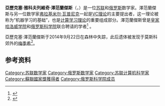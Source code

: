 {{noteTA
|T=zh-hans:阿列克谢·契尔沃年基斯;zh-hant:亞歷克塞·澤范蘭傑斯;
|1=zh-hans:阿列克谢;zh-hant:亞歷克塞;
|2=zh-hans:契尔沃年基斯;zh-hant:澤范蘭傑斯;
}}
'''亞歷克塞·雅科夫列維奇·澤范蘭傑斯'''（{{lang-ru|Алексей Яковлевич Червоненкис}}，{{bd|1938年|9月7日|2014年|9月22日|catIdx=Chervonenkis,Alexey}}）是一位[[苏联|苏联]]和[[俄罗斯|俄罗斯]]数学家。澤范蘭傑斯与另一位数学家[[弗拉基米尔·瓦普尼克|弗拉基米尔·瓦普尼克]]一起是[[VC理论|VC理论]]的主要提出者，这一理论被称为“机器学习的基础”，也是[[计算学习理论|计算学习理论]]的重要组成部分。澤范蘭傑斯曾是[[皇家哈洛威学院|皇家哈洛威学院]]和[[俄罗斯科学院|俄罗斯科学院]]联合聘请的学者<ref>{{cite news|url=http://www.theguardian.com/world/2014/sep/25/university-of-london-maths-professor-found-dead-moscow|title=University of London maths professor found dead in Moscow park|publisher=The Guardian|date=25 September 2014|accessdate=2014-09-28|archive-date=2020-11-11|archive-url=https://web.archive.org/web/20201111202935/http://www.theguardian.com/world/2014/sep/25/university-of-london-maths-professor-found-dead-moscow|dead-url=no}}</ref> 。

亞歷克塞·澤范蘭傑斯于2014年9月22日在森林中失踪，此后遗体被发现于莫斯科郊外的[[梅季希|梅季希]]<ref>{{cite news|url=http://www.kp.ru/daily/26285/3163696/|title=Известный ученый Алексей Червоненкис погиб в Москве|publisher=kp.ru|date=23 September 2014|language=ru|accessdate=2014-09-28|archive-date=2020-02-25|archive-url=https://web.archive.org/web/20200225152001/http://www.kp.ru/daily/26285/3163696/|dead-url=no}}</ref>。

== 参考资料 ==
{{reflist}}

{{Authority control}}
{{Russia-scientist-stub}}

[[Category:苏联数学家|Category:苏联数学家]]
[[Category:俄罗斯数学家|Category:俄罗斯数学家]]
[[Category:苏联计算机科学家|Category:苏联计算机科学家]]
[[Category:蘇聯國家獎獲得者|Category:蘇聯國家獎獲得者]]
[[Category:俄罗斯科学院成员|Category:俄罗斯科学院成员]]